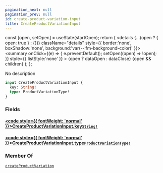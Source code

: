 ```yaml
---
pagination_next: null
pagination_prev: null
id: create-product-variation-input
title: CreateProductVariationInput
---
```









  const [open, setOpen] = useState(startOpen);
  return (
    <details {...(open ? { open: true } : {})} className="details" style={{ border:'none', boxShadow:'none', background:'var(--ifm-background-color)' }}>
      <summary
        onClick={(e) => {
          e.preventDefault();
          setOpen((open) => !open);
        }}
        style={{ listStyle:'none' }}
      >
      {open ? dataOpen : dataClose}
      </summary>
      {open && children}
    </details>
  );
};








No description


```graphql
input CreateProductVariationInput {
  key: String!
  type: ProductVariationType!
}
```




### Fields

#### [<code style={{ fontWeight: 'normal' }}>CreateProductVariationInput.<b>key</b></code>](#)<Bullet />[`String!`](/schema/types/scalars/string.mdx) <Badge class="badge badge--secondary" text="non-null"/> <Badge class="badge badge--secondary" text="scalar"/> 



#### [<code style={{ fontWeight: 'normal' }}>CreateProductVariationInput.<b>type</b></code>](#)<Bullet />[`ProductVariationType!`](/schema/types/enums/product-variation-type.mdx) <Badge class="badge badge--secondary" text="non-null"/> <Badge class="badge badge--secondary" text="enum"/> 







### Member Of

[`createProductVariation`](/schema/operations/mutations/create-product-variation.mdx)  <Badge class="badge badge--secondary" text="mutation"/>

